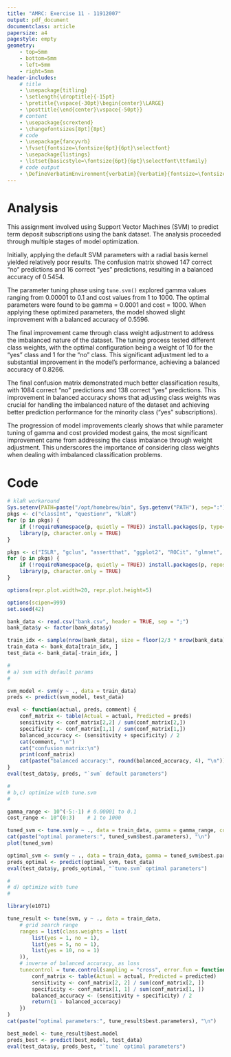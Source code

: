 ```yaml
---
title: "AMRC: Exercise 11 - 11912007"
output: pdf_document
documentclass: article
papersize: a4
pagestyle: empty
geometry:
    - top=5mm
    - bottom=5mm
    - left=5mm
    - right=5mm
header-includes:
    # title
    - \usepackage{titling}
    - \setlength{\droptitle}{-15pt}
    - \pretitle{\vspace{-30pt}\begin{center}\LARGE}
    - \posttitle{\end{center}\vspace{-50pt}}    
    # content
    - \usepackage{scrextend}
    - \changefontsizes[8pt]{8pt}
    # code
    - \usepackage{fancyvrb}
    - \fvset{fontsize=\fontsize{6pt}{6pt}\selectfont}
    - \usepackage{listings}
    - \lstset{basicstyle=\fontsize{6pt}{6pt}\selectfont\ttfamily}
    # code output
    - \DefineVerbatimEnvironment{verbatim}{Verbatim}{fontsize=\fontsize{6pt}{6pt}}
---
```


<!-- https://tuwel.tuwien.ac.at/pluginfile.php/4277993/mod_resource/content/12/ex11.pdf -->

# Analysis

This assignment involved using Support Vector Machines (SVM) to predict term deposit subscriptions using the bank dataset. The analysis proceeded through multiple stages of model optimization.

Initially, applying the default SVM parameters with a radial basis kernel yielded relatively poor results. The confusion matrix showed 147 correct "no" predictions and 16 correct "yes" predictions, resulting in a balanced accuracy of 0.5454.

The parameter tuning phase using `tune.svm()` explored gamma values ranging from 0.00001 to 0.1 and cost values from 1 to 1000. The optimal parameters were found to be gamma = 0.0001 and cost = 1000. When applying these optimized parameters, the model showed slight improvement with a balanced accuracy of 0.5596.

The final improvement came through class weight adjustment to address the imbalanced nature of the dataset. The tuning process tested different class weights, with the optimal configuration being a weight of 10 for the "yes" class and 1 for the "no" class. This significant adjustment led to a substantial improvement in the model's performance, achieving a balanced accuracy of 0.8266.

The final confusion matrix demonstrated much better classification results, with 1084 correct "no" predictions and 138 correct "yes" predictions. This improvement in balanced accuracy shows that adjusting class weights was crucial for handling the imbalanced nature of the dataset and achieving better prediction performance for the minority class ("yes" subscriptions).

The progression of model improvements clearly shows that while parameter tuning of gamma and cost provided modest gains, the most significant improvement came from addressing the class imbalance through weight adjustment. This underscores the importance of considering class weights when dealing with imbalanced classification problems.

\newpage

# Code

```r
# klaR workaround
Sys.setenv(PATH=paste("/opt/homebrew/bin", Sys.getenv("PATH"), sep=":"))
pkgs <- c("classInt", "questionr", "klaR")
for (p in pkgs) {
    if (!requireNamespace(p, quietly = TRUE)) install.packages(p, type="source")
    library(p, character.only = TRUE)
}

pkgs <- c("ISLR", "gclus", "assertthat", "ggplot2", "ROCit", "glmnet", "mgcv", "gam", "e1071")
for (p in pkgs) {
    if (!requireNamespace(p, quietly = TRUE)) install.packages(p, repos = "https://cran.rstudio.com")
    library(p, character.only = TRUE)
}

options(repr.plot.width=20, repr.plot.height=5)

options(scipen=999)
set.seed(42)
```

```r
bank_data <- read.csv("bank.csv", header = TRUE, sep = ";")
bank_data$y <- factor(bank_data$y)

train_idx <- sample(nrow(bank_data), size = floor(2/3 * nrow(bank_data)))
train_data <- bank_data[train_idx, ]
test_data <- bank_data[-train_idx, ]

# 
# a) svm with default params
# 

svm_model <- svm(y ~ ., data = train_data)
preds <- predict(svm_model, test_data)

eval <- function(actual, preds, comment) {
    conf_matrix <- table(Actual = actual, Predicted = preds)
    sensitivity <- conf_matrix[2,2] / sum(conf_matrix[2,])
    specificity <- conf_matrix[1,1] / sum(conf_matrix[1,])
    balanced_accuracy <- (sensitivity + specificity) / 2
    cat(comment, "\n")
    cat("confusion matrix:\n")
    print(conf_matrix)
    cat(paste("balanced accuracy:", round(balanced_accuracy, 4), "\n"))
}
eval(test_data$y, preds, "`svm` default parameters")

# 
# b,c) optimize with tune.svm
# 

gamma_range <- 10^(-5:-1) # 0.00001 to 0.1
cost_range <- 10^(0:3)    # 1 to 1000

tuned_svm <- tune.svm(y ~ ., data = train_data, gamma = gamma_range, cost = cost_range, tunecontrol = tune.control(cross = 5)) # cross val
cat(paste("optimal parameters:", tuned_svm$best.parameters), "\n")
plot(tuned_svm)

optimal_svm <- svm(y ~ ., data = train_data, gamma = tuned_svm$best.parameters$gamma, cost = tuned_svm$best.parameters$cost)
preds_optimal <- predict(optimal_svm, test_data)
eval(test_data$y, preds_optimal, "`tune.svm` optimal parameters")

# 
# d) optimize with tune
# 

library(e1071)

tune_result <- tune(svm, y ~ ., data = train_data,
    # grid search range
    ranges = list(class.weights = list(
        list(yes = 1, no = 1),
        list(yes = 5, no = 1),
        list(yes = 10, no = 1)
    )),
    # inverse of balanced accuracy, as loss
    tunecontrol = tune.control(sampling = "cross", error.fun = function(actual, predicted) {
        conf_matrix <- table(Actual = actual, Predicted = predicted)
        sensitivity <- conf_matrix[2, 2] / sum(conf_matrix[2, ])
        specificity <- conf_matrix[1, 1] / sum(conf_matrix[1, ])
        balanced_accuracy <- (sensitivity + specificity) / 2
        return(1 - balanced_accuracy)
    })
)
cat(paste("optimal parameters:", tune_result$best.parameters), "\n")

best_model <- tune_result$best.model
preds_best <- predict(best_model, test_data)
eval(test_data$y, preds_best, "`tune` optimal parameters")
```
